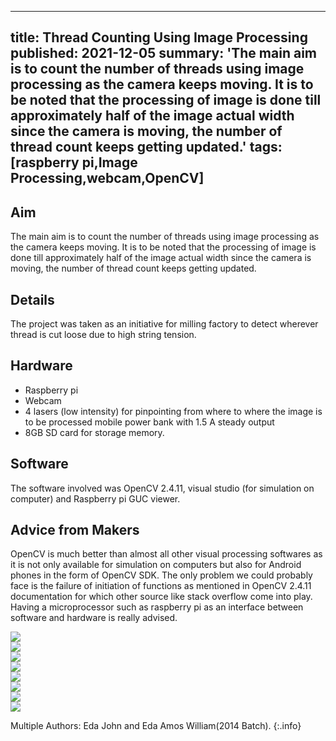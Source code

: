 <!-- ---
title: Thread Counting Using Image Processing
tags: [raspberry pi,Image Processing,webcam,OpenCV]
layout: article
mode: normal
type: article
sharing: true
author: Eda John
show_author_profile: true
show_title: true
full_width: false
header: true
cover: /assets/images/blog/thumbnails/Thread Counting Using Image Processing.png
--- -->


---
title: Thread Counting Using Image Processing
published: 2021-12-05
summary: 'The main aim is to count the number of threads using image processing as the camera keeps moving. It is to be noted that the processing of image is done till approximately half of the image actual width since the camera is moving, the number of thread count keeps getting updated.'
tags: [raspberry pi,Image Processing,webcam,OpenCV]
---

## Aim
The main aim is to count the number of threads using image processing as the camera keeps moving. It is to be noted that the processing of image is done till approximately half of the image actual width since the camera is moving, the number of thread count keeps getting updated.
<!--more-->
## Details
The project was taken as an initiative for milling factory to detect wherever thread is cut loose due to high string tension.

## Hardware
- Raspberry pi
- Webcam
- 4 lasers (low intensity) for pinpointing from where to where the image is to be processed  mobile power bank with 1.5 A steady output
- 8GB SD card for storage memory.

## Software
The software involved was OpenCV 2.4.11, visual studio (for simulation on computer) and Raspberry pi GUC viewer.

## Advice from Makers
OpenCV is much better than almost all other visual processing softwares as it is not only available for simulation on computers but also for Android phones in the form of OpenCV SDK. The only problem we could probably face is the failure of initiation of functions as mentioned in OpenCV 2.4.11 documentation for which other source like stack overflow come into play. Having a microprocessor such as raspberry pi as an interface between software and hardware is really advised.

<div class="swiper swiper-demo">
  <div class="swiper__wrapper">
    <div class="swiper__slide"><img class="image image" src="{{site.baseurl}}/assets/images/blog/Thread-Counting/1.png"/></div>
    <div class="swiper__slide"><img class="image image" src="{{site.baseurl}}/assets/images/blog/Thread-Counting/2.png"/></div>
    <div class="swiper__slide"><img class="image image" src="{{site.baseurl}}/assets/images/blog/Thread-Counting/3.png"/></div>
    <div class="swiper__slide"><img class="image image" src="{{site.baseurl}}/assets/images/blog/Thread-Counting/4.png"/></div>
    <div class="swiper__slide"><img class="image image" src="{{site.baseurl}}/assets/images/blog/Thread-Counting/5.png"/></div>
    <div class="swiper__slide"><img class="image image" src="{{site.baseurl}}/assets/images/blog/Thread-Counting/6.png"/></div>
    <div class="swiper__slide"><img class="image image" src="{{site.baseurl}}/assets/images/blog/Thread-Counting/8.png"/></div>
    <div class="swiper__slide"><img class="image image" src="{{site.baseurl}}/assets/images/blog/Thread-Counting/9.png"/></div>
  </div>
  <div class="swiper__button swiper__button--prev fas fa-chevron-left"></div>
  <div class="swiper__button swiper__button--next fas fa-chevron-right"></div>
</div>

<style>
.swiper-demo {
  height: auto;
}

</style>
<script>
{%- include scripts/lib/swiper.js -%}
var SOURCES = window.TEXT_VARIABLES.sources;
window.Lazyload.js(SOURCES.jquery, function() {
  $('.swiper-demo').swiper();
});
</script>

Multiple Authors: Eda John and Eda Amos William(2014 Batch).
{:.info}